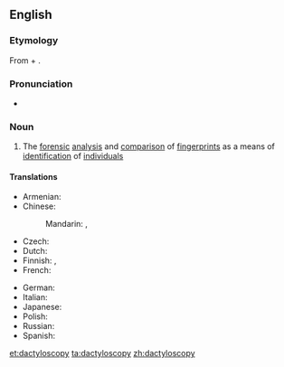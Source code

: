 ==English==

===Etymology===
From {{etyl|grc}} {{term|δάκτυλος||finger|tr=daktylos|lang=grc|sc=polytonic||finger}} + {{term|σκοπέω||I look at|tr=skopeō|lang=grc|sc=polytonic}}.

===Pronunciation===
* {{a|UK}} {{IPA|/ˌdæktɪlˈɒskəpi/}}

===Noun===
{{en-noun|-}}

# The [[forensic]] [[analysis]] and [[comparison]] of [[fingerprint]]s as a means of [[identification]] of [[individual]]s

====Translations====
{{trans-top|forensic analysis of fingerprints}}
* Armenian: {{t-|hy|դակտիլոսկոպիա|tr=daktiloskopia|sc=Armn}}
* Chinese:
*: Mandarin: {{t|cmn|指紋法|sc=Hani}}, {{t|cmn|指纹法|tr=zhǐwénfǎ|sc=Hani}}
* Czech: {{t-|cs|daktyloskopie|f}}
* Dutch: {{t+|nl|dactyloscopie|f}}
* Finnish: {{t-|fi|sormenjälkitutkimus}}, {{t+|fi|daktyloskopia}}
* French: {{t+|fr|dactyloscopie|f}}
{{trans-mid}}
* German: {{t+|de|Daktyloskopie|f}}
* Italian: {{t-|it|dattiloscopia|f}}
* Japanese: {{t-|ja|指紋鑑定|tr=しもんかんてい, shimon kantei|sc=Jpan}}
* Polish: {{t-|pl|daktyloskopia|f}}
* Russian: {{t+|ru|дактилоскопия|f|tr=daktiloskopíja|sc=Cyrl}}
* Spanish: {{t+|es|dactiloscopia|f}}
{{trans-bottom}}

[[et:dactyloscopy]]
[[ta:dactyloscopy]]
[[zh:dactyloscopy]]